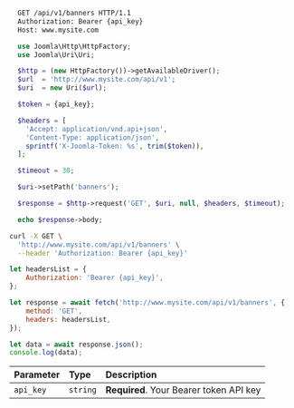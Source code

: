 
<Tabs>
<TabItem value="http" label="HTTP">

```bash title="Get List of Banners"
  GET /api/v1/banners HTTP/1.1
  Authorization: Bearer {api_key}
  Host: www.mysite.com
```

</TabItem>
<TabItem value="php" label="PHP (Joomla Framework)">

```php title="Get List of Banners"
  use Joomla\Http\HttpFactory;
  use Joomla\Uri\Uri;

  $http = (new HttpFactory())->getAvailableDriver();
  $url  = 'http://www.mysite.com/api/v1';
  $uri  = new Uri($url);

  $token = {api_key};

  $headers = [
    'Accept: application/vnd.api+json',
    'Content-Type: application/json',
    sprintf('X-Joomla-Token: %s', trim($token)),
  ];

  $timeout = 30;

  $uri->setPath('banners');

  $response = $http->request('GET', $uri, null, $headers, $timeout);

  echo $response->body;
```

</TabItem>
<TabItem value="bash" label="Curl">

```bash title="Get List of Banners"
curl -X GET \
  'http://www.mysite.com/api/v1/banners' \
  --header 'Authorization: Bearer {api_key}'
```

</TabItem>
<TabItem value="js" label="Javascript">

```js title="Get List of Banners"
let headersList = {
    Authorization: 'Bearer {api_key}',
};

let response = await fetch('http://www.mysite.com/api/v1/banners', {
    method: 'GET',
    headers: headersList,
});

let data = await response.json();
console.log(data);
```

</TabItem>
</Tabs>

| Parameter | Type     | Description                             |
| :-------- | :------- | :-------------------------------------- |
| `api_key` | `string` | **Required**. Your Bearer token API key |

